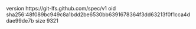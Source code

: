 version https://git-lfs.github.com/spec/v1
oid sha256:48f089bc949c8a1bdd2be6530bb6391678364f3dd63213f0f1cca4ddae99de7b
size 9321
